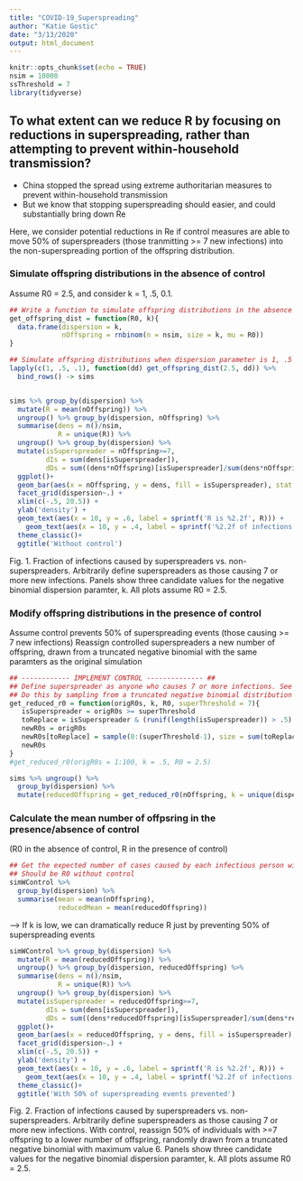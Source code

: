 ```yaml
---
title: "COVID-19_Superspreading"
author: "Katie Gostic"
date: "3/13/2020"
output: html_document
---
```


```r
knitr::opts_chunk$set(echo = TRUE)
nsim = 10000
ssThreshold = 7
library(tidyverse)
```

## To what extent can we reduce R by focusing on reductions in superspreading, rather than attempting to prevent within-household transmission?

* China stopped the spread using extreme authoritarian measures to prevent within-household transmission
* But we know that stopping superspreading should easier, and could substantially bring down Re

Here, we consider potential reductions in Re if control measures are able to move 50% of superspreaders (those tranmitting >= 7 new infections) into the non-superspreading portion of the offspring distribution.



### Simulate offspring distributions in the absence of control
Assume R0 = 2.5, and consider k = 1, .5, 0.1.
```r
## Write a function to simulate offspring distributions in the absence of control
get_offspring_dist = function(R0, k){
  data.frame(dispersion = k,
             nOffspring = rnbinom(n = nsim, size = k, mu = R0))
}

## Simulate offspring distributions when dispersion parameter is 1, .5 and .1
lapply(c(1, .5, .1), function(dd) get_offspring_dist(2.5, dd)) %>%
  bind_rows() -> sims


sims %>% group_by(dispersion) %>%
  mutate(R = mean(nOffspring)) %>%
  ungroup() %>% group_by(dispersion, nOffspring) %>%
  summarise(dens = n()/nsim,
            R = unique(R)) %>%
  ungroup() %>% group_by(dispersion) %>%
  mutate(isSuperspreader = nOffspring>=7,
         dIs = sum(dens[isSuperspreader]),
         dDs = sum((dens*nOffspring)[isSuperspreader]/sum(dens*nOffspring))) %>%
  ggplot()+
  geom_bar(aes(x = nOffspring, y = dens, fill = isSuperspreader), stat = 'identity')+
  facet_grid(dispersion~.) +
  xlim(c(-.5, 20.5)) +
  ylab('density') +
  geom_text(aes(x = 10, y = .6, label = sprintf('R is %2.2f', R))) +
    geom_text(aes(x = 10, y = .4, label = sprintf('%2.2f of infections caused by %2.2f of infected population', dDs, dIs)), color = 'cyan3') +
  theme_classic()+
  ggtitle('Without control')
```

Fig. 1. Fraction of infections caused by superspreaders vs. non-superspreaders. Arbitrarily define superspreaders as those causing 7 or more new infections. Panels show three candidate values for the negative binomial dispersion paramter, k. All plots assume R0 = 2.5.



### Modify offspring distributions in the presence of control
Assume control prevents 50% of superspreading events (those causing >= 7 new infections) 
Reassign controlled superspreaders a new number of offspring, drawn from a truncated negative binomial with the same paramters as the original simulation
```r
## ------------ IMPLEMENT CONTROL -------------- ##
## Define superspreader as anyone who causes 7 or more infections. See what happens to R0 if we move 50% of superspreaders into the non-superspreader category.
## Do this by sampling from a truncated negative binomial distribution with paramters R0 and k, and max value (threshold - 1)
get_reduced_r0 = function(origR0s, k, R0, superThreshold = 7){
   isSuperspreader = origR0s >= superThreshold
   toReplace = isSuperspreader & (runif(length(isSuperspreader)) > .5) ## Replace half of superspreaders
   newR0s = origR0s
   newR0s[toReplace] = sample(0:(superThreshold-1), size = sum(toReplace), replace = TRUE, prob = dnbinom(0:(superThreshold-1), size = k, mu = R0)/sum(dnbinom(0:(superThreshold-1), size = k, mu = R0)))
   newR0s
}
#get_reduced_r0(origR0s = 1:100, k = .5, R0 = 2.5)

sims %>% ungroup() %>%
  group_by(dispersion) %>%
  mutate(reducedOffspring = get_reduced_r0(nOffspring, k = unique(dispersion), R0 = 2.5, superThreshold = 7)) -> simWControl
```

### Calculate the mean number of offpsring in the presence/absence of control
(R0 in the absence of control, R in the presence of control)
```r
## Get the expected number of cases caused by each infectious person with and without control
## Should be R0 without control
simWControl %>%
  group_by(dispersion) %>% 
  summarise(mean = mean(nOffspring),
            reducedMean = mean(reducedOffspring))
```
--> If k is low, we can dramatically reduce R just by preventing 50% of superspreading events 


```r
simWControl %>% group_by(dispersion) %>%
  mutate(R = mean(reducedOffspring)) %>%
  ungroup() %>% group_by(dispersion, reducedOffspring) %>%
  summarise(dens = n()/nsim,
            R = unique(R)) %>%
  ungroup() %>% group_by(dispersion) %>%
  mutate(isSuperspreader = reducedOffspring>=7,
         dIs = sum(dens[isSuperspreader]),
         dDs = sum((dens*reducedOffspring)[isSuperspreader]/sum(dens*reducedOffspring))) %>%
  ggplot()+
  geom_bar(aes(x = reducedOffspring, y = dens, fill = isSuperspreader), stat = 'identity')+
  facet_grid(dispersion~.) +
  xlim(c(-.5, 20.5)) +
  ylab('density') +
  geom_text(aes(x = 10, y = .6, label = sprintf('R is %2.2f', R))) +
    geom_text(aes(x = 10, y = .4, label = sprintf('%2.2f of infections caused by %2.2f of infected population', dDs, dIs)), color = 'cyan3') +
  theme_classic()+
  ggtitle('With 50% of superspreading events prevented')
```

Fig. 2. Fraction of infections caused by superspreaders vs. non-superspreaders. Arbitrarily define superspreaders as those causing 7 or more new infections. With control, reassign 50% of individuals with >=7 offspring to a lower number of offspring, randomly drawn from a truncated negative binomial with maximum value 6. Panels show three candidate values for the negative binomial dispersion paramter, k. All plots assume R0 = 2.5.
